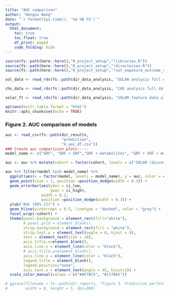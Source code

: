 ```yaml
---
title: "AUC comparison"
author: "Hongxu Wang"
date: "`r format(Sys.time(), '%d %B %Y')`"
output: 
  html_document:
    toc: true
    toc_float: true
    df_print: paged
    code_folding: hide
---
```



```r
source(fs::path(here::here(),"0_project_setup","!libraries.R"))
source(fs::path(here::here(),"0_project_setup","!directories.R"))
source(fs::path(here::here(),"0_project_setup","!set_exposure_outcome_vars.R"))

sol_data <- read_rds(fs::path(dir_data_analysis, "SOLAR analysis full data.rds"))

chs_data <- read_rds(fs::path(dir_data_analysis, "CHS analysis full data.rds"))

solar_ft <- read_rds(fs::path(dir_data_analysis, "SOLAR feature data all modes.rds"))

options(knitr.table.format = "html")
knitr::opts_chunk$set(echo = TRUE)
```


### Figure 2. AUC comparison of models 

```r
auc <- read_csv(fs::path(dir_results,
                         "prediction",
                         "4_auc_df.csv"))
### Create auc comparision plots-----
model_name <- c("GRF", "GRF + SRF","GRF + metabolites", "GRF + SRF + metabolites","metabolites")

auc <- auc %>% mutate(cohort = factor(cohort, levels = c("SOLAR (discovery)", "CHS (validation)")))

auc %>% filter(model %in% model_name) %>%
  ggplot(aes(x = factor(model, levels = model_name), y = auc, color = cohort)) +
  geom_point(size = 1, position =position_dodge(width = 0.3)) +
  geom_errorbar(aes(ymin = ci_low,
                    ymax = ci_high),
                width = 0.2, 
                position =position_dodge(width = 0.3)) +
  ylab("AUC (95% CI)") +
  geom_hline(yintercept = 0.5, linetype = "dashed", color = "grey") +
  facet_wrap(~cohort) +
  theme(panel.background = element_rect(fill="white"), 
        # panel.grid = element_blank(),
        strip.background = element_rect(fill = "white"),
        strip.text.y = element_text(angle = 0, hjust = 0),
        text = element_text(size = 18),
        axis.title.x=element_blank(),
        axis.line.x = element_line(color = "black"),
        # axis.title.y=element_blank(),
        axis.line.y = element_line(color = "black"),
        legend.title = element_blank(),
        legend.position="none",
        axis.text.x = element_text(angle = 45, hjust=1)) +
  scale_color_manual(values = c("#AF7AC5", "#117A65"))

# ggsave(filename = fs::path(dir_reports, "Figure 3. Prediction performance of models.jpg"),
#        width = 8, height = 5, dpi=300)
```
